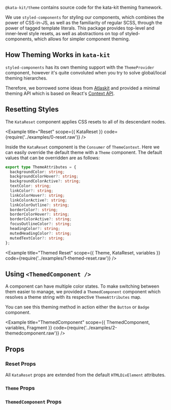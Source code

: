 

`@kata-kit/theme` contains source code for the kata-kit theming framework.

We use `styled-components` for styling our components, which combines the power of CSS-in-JS, as well as the familiarity of regular SCSS, through the power of tagged template literals. This package provides top-level and inner-level style resets, as well as abstractions on top of styled-components, which allows for simpler component theming.

## How Theming Works in `kata-kit`

`styled-components` has its own theming support with the `ThemeProvider` component, however it's quite convoluted when you try to solve global/local theming hierarches.

Therefore, we borrowed some ideas from [Atlaskit](https://atlaskit.atlassian.com/packages/core/theme) and provided a minimal theming API which is based on React's [Context API](https://reactjs.org/docs/context.html).

## Resetting Styles

The `KataReset` component applies CSS resets to all of its descendant nodes.

<Example title="Reset" scope={{ KataReset }} code={require('../examples/0-reset.raw')} />

Inside the `KataReset` component is the `Consumer` of `ThemeContext`. Here we can easily override the default theme with a `Theme` component. The default values that can be overridden are as follows:

```typescript
export type ThemeAttributes = {
  backgroundColor: string;
  backgroundColorHover?: string;
  backgroundColorActive?: string;
  textColor: string;
  linkColor?: string;
  linkColorHover?: string;
  linkColorActive?: string;
  linkColorOutline?: string;
  borderColor?: string;
  borderColorHover?: string;
  borderColorActive?: string;
  focusOutlineColor?: string;
  headingColor?: string;
  mutedHeadingColor?: string;
  mutedTextColor?: string;
};
```

<Example title="Themed Reset" scope={{ Theme, KataReset, variables }} code={require('../examples/1-themed-reset.raw')} />

## Using `<ThemedComponent />`

A component can have multiple color states. To make switching between them easier to manage, we provided a `ThemedComponent` component which resolves a theme string with its respective `ThemeAttributes` map.

You can see this theming method in action either the `Button` or `Badge` component.

<Example title="ThemedComponent" scope={{ ThemedComponent, variables, Fragment }} code={require('../examples/2-themedcomponent.raw')} />

## Props

### Reset Props

All `KataReset` props are extended from the default `HTMLDivElement` attributes.

### `Theme` Props

<Props props={themeProps} />

### `ThemedComponent` Props

<Props props={themedComponentProps} />

